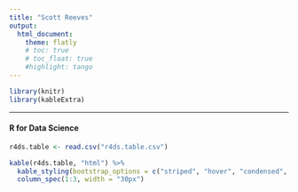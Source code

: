 ```yaml
---
title: "Scott Reeves"
output: 
  html_document:
    theme: flatly
    # toc: true
    # toc_float: true
    #highlight: tango
---
```


```r
library(knitr)
library(kableExtra)
```

***

#### R for Data Science

```r
r4ds.table <- read.csv("r4ds.table.csv")

kable(r4ds.table, "html") %>% 
  kable_styling(bootstrap_options = c("striped", "hover", "condensed", "responsive", full_width = FALSE, position = "left")) %>% 
  column_spec(1:3, width = "30px")
  
```

